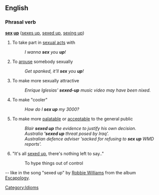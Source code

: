 ==English==
===Phrasal verb===
'''[[sex]] [[up]]''' ([[sexes up]], [[sexed up]], [[sexing up]])<!-- is "sexed-up" correct, incorrect, or just an alternative as adjectival past participle? see examples below -->

# To take part in [[sexual act]]s with
#:''I wanna '''sex''' you '''up'''!''
# To [[arouse]] somebody sexually
#:''Get spanked, it'll '''sex''' you '''up'''!''<!-- please feel free to replace with something less risque -->
# To make more sexually attractive
#:''Enrique Iglesias' '''sexed-up''' music video may have been nixed.''
# To make "cooler"
#:''How do I '''sex up''' my 3000?''
# To make more [[palatable]] or [[acceptable]] to the general public
#:''Blair '''sexed up''' the evidence to justify his own decision.''
#:''Australia ''''sexed up''' threat posed by Iraq'.''
#:''Australian defence adviser 'sacked for refusing to '''sex up''' WMD reports'.''
#"It's all [[sexed up]], there's nothing left to say.." </br>
#:To hype things out of control</br>
-- like in the song "sexed up" by [[Robbie Williams]] from the album [[Escapology]].
[[Category:Idioms]]